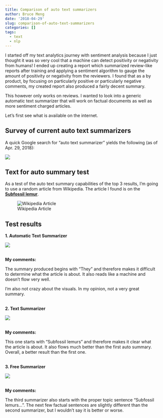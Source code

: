 ```yaml
---
title: Comparison of auto text summarizers
author: Bruce Meng
date: '2018-04-29'
slug: comparison-of-auto-text-summarizers
categories: []
tags:
  - text
  - nlp
---
```


I started off my text analytics journey with sentiment analysis because I just thought it was so very cool that a machine can detect positivity or negativity from humans! I ended up creating a report which summarized review-like reports after training and applying a sentiment algorithm to gauge the amount of positivity or negativity from the reviewers. I found that as a by product, by focusing on particularly positive or particularly negative comments, my created report also produced a fairly decent summary.

This however only works on reviews. I wanted to look into a generic automatic text summarizer that will work on factual documents as well as more sentiment charged articles.

Let's first see what is available on the internet.

## Survey of current auto text summarizers

A quick Google search for "auto text summarizer" yields the following (as of Apr. 29, 2018):

![](/img/autotext/google.search.png)

## Text for auto summary test

As a test of the auto text summary capabilities of the top 3 results, I'm going to use a random article from Wikipedia. The article I found is on the **[Subfossil lemur](https://en.wikipedia.org/wiki/Subfossil_lemur)**.

![Wikipedia Article](/img/autotext/subfossil.lemur.png)

## Test results

**1. Automatic Text Summarizer**

![](/img/autotext/auto.text.summarizer.png)

<br>
**My comments:**

The summary produced begins with "They" and therefore makes it difficult to determine what the article is about. It also reads like a machine and doesn't flow very well.

I'm also not crazy about the visuals. In my opinion, not a very great summary.

<br>
**2. Text Summarizer**

![](/img/autotext/text.summarizer.png)

<br>
**My comments:**

This one starts with "Subfossil lemurs" and therefore makes it clear what the article is about. It also flows much better than the first auto summary. Overall, a better result than the first one.

<br>
**3. Free Summarizer**

![](/img/autotext/free.summarizer.png)

<br>
**My comments:**

The third summarizer also starts with the proper topic sentence "Subfossil lemurs...". The next few factual sentences are slightly different than the second summarizer, but I wouldn't say it is better or worse.